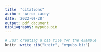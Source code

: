 ```yaml
---
title: "citations"
author: "Arron Lacey"
date: '2022-09-28'
output: pdf_document
bibliography: mypubs.bib
---
```


```r
# Just creating a bib file for the example
knitr::write_bib("knitr", "mypubs.bib")
```
